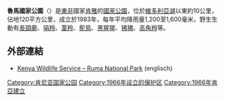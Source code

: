 '''魯馬國家公園'''（{{lang-en|Ruma National Park}}）是[[東非|東非]]國家[[肯雅|肯雅]]的[[國家公園|國家公園]]，位於[[維多利亞湖|維多利亞湖]]以東約10公里，佔地120平方公里，成立於1983年，每年平均降雨量1,200至1,600毫米，野生生動有[[長頸鹿|長頸鹿]]、[[狷羚|狷羚]]、[[葦羚|葦羚]]、[[鴕鳥|鴕鳥]]、[[黑猩猩|黑猩猩]]、[[狒狒|狒狒]]、[[高角羚|高角羚]]等。

==外部連結==
* [https://web.archive.org/web/20111205090355/http://www.kws.go.ke/parks/parks_reserves/RUNP.html Kenya Wildlife Service – Ruma National Park] (englisch)

{{DEFAULTSORT:Ruma}}
[[Category:肯尼亚国家公园|Category:肯尼亚国家公园]]
[[Category:1966年设立的保护区|Category:1966年设立的保护区]]
[[Category:1966年肯亞建立|Category:1966年肯亞建立]]

{{Kenya-stub}}